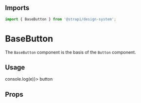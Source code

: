<!--- BaseButton.stories.mdx --->


<Meta title="Design System/Technical Components/BaseButton" component={BaseButton} />

## Imports

```js
import { BaseButton } from '@strapi/design-system';
```

# BaseButton

The `BaseButton` component is the basis of the `Button` component.

## Usage

<Canvas withSource="open">
  <Story name="base">
    <BaseButton onClick={(e) => console.log(e)}>
      <Typography>button</Typography>
    </BaseButton>
  </Story>
</Canvas>

## Props

<ArgsTable of={BaseButton} />
